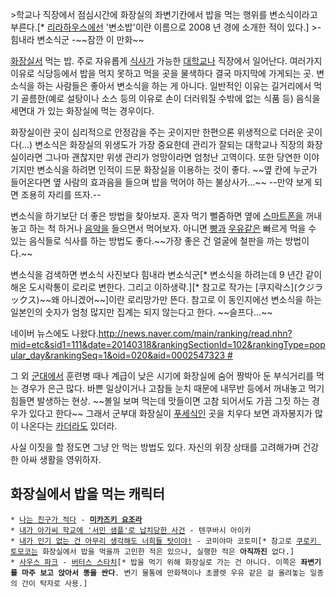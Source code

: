 >학교나 직장에서 점심시간에 화장실의 좌변기칸에서 밥을 먹는 행위를 변소식이라고 부른다.[* [[리라하우스]]에선 '변소밥'이란 이름으로 2008 년 경에 소개한 적이 있다.]
>- 힘내라 변소식군 -~~잠깐 이 만화~~

[[화장실]]서 먹는 밥. 주로 자유롭게 [[식사]]가 가능한 [[대학교]]나 직장에서 일어난다. 여러가지 이유로 식당등에서 밥을 먹지 못하고 먹을 곳을 물색하다 결국 마지막에 가게되는 곳. 변소식을 하는 사람들은 좋아서 변소식을 하는 게 아니다. 일반적인 이유는 길거리에서 먹기 골름한(예로 설탕이나 소스 등의 이유로 손이 더러워질 수밖에 없는 식품 등) 음식을 세면대 가 있는 화장실에 먹는 경우이다.

화장실이란 곳이 심리적으로 안정감을 주는 곳이지만 한편으론 위생적으로 더러운 곳이다(...) 변소식은 화장실의 위생도가 가장 중요한데 관리가 잘되는 대학교나 직장의 화장실이라면 그나마 괜찮지만 위생 관리가 엉망이라면 엄청난 고역이다. 또한 당연한 이야기지만 변소식을 하려면 인적이 드문 화장실을 이용하는 것이 좋다. ~~옆 칸에 누군가 들어온다면 옆 사람의 효과음을 들으며 밥을 먹어야 하는 불상사가...~~ --만약 보게 되면 조용히 자리를 뜨자.--

변소식을 하기보단 더 좋은 방법을 찾아보자. 혼자 먹기 뻘줌하면 옆에 [[스마트폰]]을 꺼내놓고 하는 척 하거나 [[음악]]을 들으면서 먹어보자. 아니면 [[빵]]과 [[우유]]같은 빠르게 먹을 수 있는 음식들로 식사를 하는 방법도 좋다.~~가장 좋은 건 얼굴에 철판을 까는 방법이다.~~

변소식을 검색하면 변소식 사진보다 힘내라 변소식군[* 변소식을 하려는데 9 년간 같이 해온 도시락통이 로리로 변한다. 그리고 이하생략.][* 참고로 작가는 [쿠지락스](クジラックス)~~왜 아니겠어~~]이란 로리망가만 뜬다. 참고로 이 동인지에선 변소식을 하는 일본인의 숫자가 엄청 많지만 집계는 되지 않는다고 한다. ~~슬프다...~~

네이버 뉴스에도 나왔다.[[http://news.naver.com/main/ranking/read.nhn?mid=etc&sid1=111&date=20140318&rankingSectionId=102&rankingType=popular_day&rankingSeq=1&oid=020&aid=0002547323 #]]

그 외 [[군대]]에서 훈련병 때나 계급이 낮은 시기에 화장실에 숨어 짱박아 둔 부식거리를 먹는 경우가 은근 많다. 바쁜 일상이거나 고참들 눈치 때문에 내무반 등에서 꺼내놓고 먹기 힘들면 발생하는 현상. ~~볼일 보며 먹는데 맛들이면 고참 되어서도 가끔 그짓 하는 경우가 있다고 한다~~ 그래서 군부대 화장실이 [[푸세식]]인 곳을 치우다 보면 과자봉지가 많이 나온다는 [[카더라]]도 있더라.

사실 이짓을 할 정도면 그냥 안 먹는 방법도 있다. 자신의 위장 상태를 고려해가며 건강한 아싸 생활을 영위하자.


== 화장실에서 밥을 먹는 캐릭터 ==
 * [[나는 친구가 적다]] - '''[[미카즈키 요조라]]'''
 * [[내가 아가씨 학교에 '서민 샘플'로 납치당한 사건]] - 텐쿠바시 아이카
 * [[내가 인기 없는 건 아무리 생각해도 너희들 탓이야!]] - 코미야마 코토미[* 참고로 [[쿠로키 토모코]]는 화장실에서 밥을 먹을까 고민한 적은 있으나, 실행한 적은 '''아직까진''' 없다.]
 * [[사우스 파크]] - [[버터스 스타치]][* 밥을 먹기 위해 화장실로 가는 건 아니다. 이쪽은 '''좌변기를 마주 보고 앉아서 똥을 싼다'''. 변기 물통에 만화책이나 초콜렛 우유 같은 걸 올려놓는 일종의 간이 탁자로 사용.]
